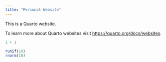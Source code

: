 ```yaml
---
title: "Personal-Website"
---
```


This is a Quarto website.

To learn more about Quarto websites visit <https://quarto.org/docs/websites>.

```r
1 + 1
```

```r
runif(10)
rnorm(10)
```

